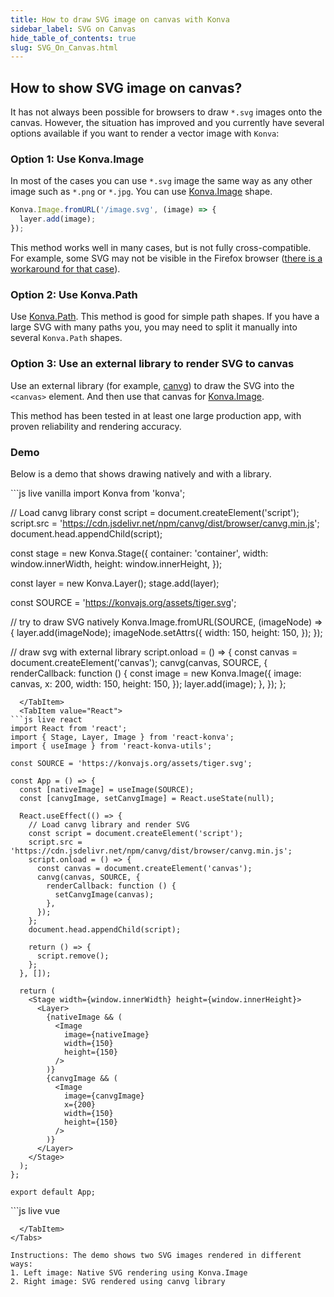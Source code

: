 ```yaml
---
title: How to draw SVG image on canvas with Konva
sidebar_label: SVG on Canvas
hide_table_of_contents: true
slug: SVG_On_Canvas.html
---
```


## How to show SVG image on canvas?

It has not always been possible for browsers to draw `*.svg` images onto the canvas. However, the situation has improved and you currently have several options available if you want to render a vector image with `Konva`:

### Option 1: Use Konva.Image

In most of the cases you can use `*.svg` image the same way as any other image such as `*.png` or `*.jpg`. You can use [Konva.Image](/docs/shapes/Text.html) shape.

```js
Konva.Image.fromURL('/image.svg', (image) => {
  layer.add(image);
});
```

This method works well in many cases, but is not fully cross-compatible. For example, some SVG may not be visible in the Firefox browser ([there is a workaround for that case](https://github.com/konvajs/konva/issues/677#issuecomment-504596837)).

### Option 2: Use Konva.Path

Use [Konva.Path](/docs/shapes/Path.html). This method is good for simple path shapes. If you have a large SVG with many paths you, you may need to split it manually into several `Konva.Path` shapes.

### Option 3: Use an external library to render SVG to canvas

Use an external library (for example, [canvg](https://github.com/canvg/canvg)) to draw the SVG into the `<canvas>` element. And then use that canvas for [Konva.Image](/docs/shapes/Image.html).

This method has been tested in at least one large production app, with proven reliability and rendering accuracy.

### Demo

Below is a demo that shows drawing natively and with a library.


<Tabs>
  <TabItem value="Vanilla" default>
```js live vanilla
import Konva from 'konva';

// Load canvg library
const script = document.createElement('script');
script.src = 'https://cdn.jsdelivr.net/npm/canvg/dist/browser/canvg.min.js';
document.head.appendChild(script);

const stage = new Konva.Stage({
  container: 'container',
  width: window.innerWidth,
  height: window.innerHeight,
});

const layer = new Konva.Layer();
stage.add(layer);

const SOURCE = 'https://konvajs.org/assets/tiger.svg';

// try to draw SVG natively
Konva.Image.fromURL(SOURCE, (imageNode) => {
  layer.add(imageNode);
  imageNode.setAttrs({
    width: 150,
    height: 150,
  });
});

// draw svg with external library
script.onload = () => {
  const canvas = document.createElement('canvas');
  canvg(canvas, SOURCE, {
    renderCallback: function () {
      const image = new Konva.Image({
        image: canvas,
        x: 200,
        width: 150,
        height: 150,
      });
      layer.add(image);
    },
  });
};
```
  </TabItem>
  <TabItem value="React">
```js live react
import React from 'react';
import { Stage, Layer, Image } from 'react-konva';
import { useImage } from 'react-konva-utils';

const SOURCE = 'https://konvajs.org/assets/tiger.svg';

const App = () => {
  const [nativeImage] = useImage(SOURCE);
  const [canvgImage, setCanvgImage] = React.useState(null);

  React.useEffect(() => {
    // Load canvg library and render SVG
    const script = document.createElement('script');
    script.src = 'https://cdn.jsdelivr.net/npm/canvg/dist/browser/canvg.min.js';
    script.onload = () => {
      const canvas = document.createElement('canvas');
      canvg(canvas, SOURCE, {
        renderCallback: function () {
          setCanvgImage(canvas);
        },
      });
    };
    document.head.appendChild(script);

    return () => {
      script.remove();
    };
  }, []);

  return (
    <Stage width={window.innerWidth} height={window.innerHeight}>
      <Layer>
        {nativeImage && (
          <Image
            image={nativeImage}
            width={150}
            height={150}
          />
        )}
        {canvgImage && (
          <Image
            image={canvgImage}
            x={200}
            width={150}
            height={150}
          />
        )}
      </Layer>
    </Stage>
  );
};

export default App;
```
  </TabItem>
  <TabItem value="Vue">
```js live vue
<template>
  <v-stage :config="stageConfig">
    <v-layer>
      <v-image
        v-if="nativeImage"
        :config="{
          image: nativeImage,
          width: 150,
          height: 150
        }"
      />
      <v-image
        v-if="canvgImage"
        :config="{
          image: canvgImage,
          x: 200,
          width: 150,
          height: 150
        }"
      />
    </v-layer>
  </v-stage>
</template>

<script setup>
import { ref, onMounted, onUnmounted } from 'vue';
import { useImage } from 'vue-konva';

const SOURCE = 'https://konvajs.org/assets/tiger.svg';
const [nativeImage] = useImage(SOURCE);
const canvgImage = ref(null);

const stageConfig = {
  width: window.innerWidth,
  height: window.innerHeight
};

onMounted(() => {
  // Load canvg library and render SVG
  const script = document.createElement('script');
  script.src = 'https://cdn.jsdelivr.net/npm/canvg/dist/browser/canvg.min.js';
  script.onload = () => {
    const canvas = document.createElement('canvas');
    canvg(canvas, SOURCE, {
      renderCallback: function () {
        canvgImage.value = canvas;
      },
    });
  };
  document.head.appendChild(script);

  return () => {
    script.remove();
  };
});
</script>
```
  </TabItem>
</Tabs>

Instructions: The demo shows two SVG images rendered in different ways:
1. Left image: Native SVG rendering using Konva.Image
2. Right image: SVG rendered using canvg library 